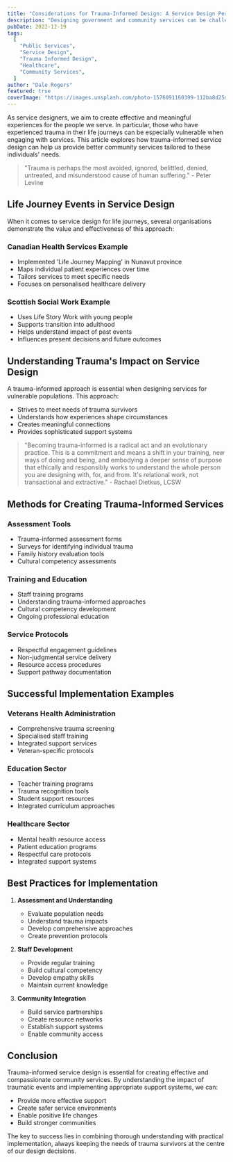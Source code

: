 ```yaml
---
title: "Considerations for Trauma-Informed Design: A Service Design Perspective"
description: "Designing government and community services can be challenging. The people we are designing for and with often need wider consideration and deeper empathy to ensure effective and meaningful experiences."
pubDate: 2022-12-19
tags:
  [
    "Public Services",
    "Service Design",
    "Trauma Informed Design",
    "Healthcare",
    "Community Services",
  ]
author: "Dale Rogers"
featured: true
coverImage: "https://images.unsplash.com/photo-1576091160399-112ba8d25d1f?q=80&w=2070&auto=format&fit=crop"
---
```


As service designers, we aim to create effective and meaningful experiences for the people we serve. In particular, those who have experienced trauma in their life journeys can be especially vulnerable when engaging with services. This article explores how trauma-informed service design can help us provide better community services tailored to these individuals' needs.

> "Trauma is perhaps the most avoided, ignored, belittled, denied, untreated, and misunderstood cause of human suffering." - Peter Levine

## Life Journey Events in Service Design

When it comes to service design for life journeys, several organisations demonstrate the value and effectiveness of this approach:

### Canadian Health Services Example

- Implemented 'Life Journey Mapping' in Nunavut province
- Maps individual patient experiences over time
- Tailors services to meet specific needs
- Focuses on personalised healthcare delivery

### Scottish Social Work Example

- Uses Life Story Work with young people
- Supports transition into adulthood
- Helps understand impact of past events
- Influences present decisions and future outcomes

## Understanding Trauma's Impact on Service Design

A trauma-informed approach is essential when designing services for vulnerable populations. This approach:

- Strives to meet needs of trauma survivors
- Understands how experiences shape circumstances
- Creates meaningful connections
- Provides sophisticated support systems

> "Becoming trauma-informed is a radical act and an evolutionary practice. This is a commitment and means a shift in your training, new ways of doing and being, and embodying a deeper sense of purpose that ethically and responsibly works to understand the whole person you are designing with, for, and from. It's relational work, not transactional and extractive." - Rachael Dietkus, LCSW

## Methods for Creating Trauma-Informed Services

### Assessment Tools

- Trauma-informed assessment forms
- Surveys for identifying individual trauma
- Family history evaluation tools
- Cultural competency assessments

### Training and Education

- Staff training programs
- Understanding trauma-informed approaches
- Cultural competency development
- Ongoing professional education

### Service Protocols

- Respectful engagement guidelines
- Non-judgmental service delivery
- Resource access procedures
- Support pathway documentation

## Successful Implementation Examples

### Veterans Health Administration

- Comprehensive trauma screening
- Specialised staff training
- Integrated support services
- Veteran-specific protocols

### Education Sector

- Teacher training programs
- Trauma recognition tools
- Student support resources
- Integrated curriculum approaches

### Healthcare Sector

- Mental health resource access
- Patient education programs
- Respectful care protocols
- Integrated support systems

## Best Practices for Implementation

1. **Assessment and Understanding**
   - Evaluate population needs
   - Understand trauma impacts
   - Develop comprehensive approaches
   - Create prevention protocols

2. **Staff Development**
   - Provide regular training
   - Build cultural competency
   - Develop empathy skills
   - Maintain current knowledge

3. **Community Integration**
   - Build service partnerships
   - Create resource networks
   - Establish support systems
   - Enable community access

## Conclusion

Trauma-informed service design is essential for creating effective and compassionate community services. By understanding the impact of traumatic events and implementing appropriate support systems, we can:

- Provide more effective support
- Create safer service environments
- Enable positive life changes
- Build stronger communities

The key to success lies in combining thorough understanding with practical implementation, always keeping the needs of trauma survivors at the centre of our design decisions.
